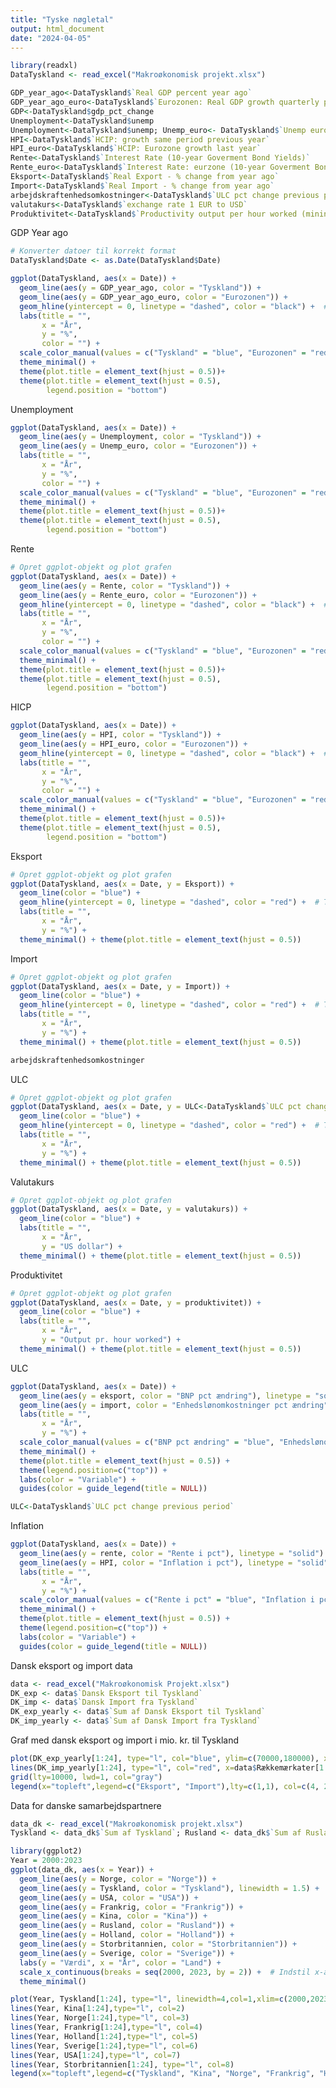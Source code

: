 ```yaml
---
title: "Tyske nøgletal"
output: html_document
date: "2024-04-05"
---
```



```r
library(readxl)
DataTyskland <- read_excel("Makroøkonomisk projekt.xlsx")
```

```r
GDP_year_ago<-DataTyskland$`Real GDP percent year ago`
GDP_year_ago_euro<-DataTyskland$`Eurozonen: Real GDP growth quarterly previous period`
GDP<-DataTyskland$gdp_pct_change
Unemployment<-DataTyskland$unemp
Unemployment<-DataTyskland$unemp; Unemp_euro<- DataTyskland$`Unemp eurozone`
HPI<-DataTyskland$`HCIP: growth same period previous year`
HPI_euro<-DataTyskland$`HCIP: Eurozone growth last year`
Rente<-DataTyskland$`Interest Rate (10-year Goverment Bond Yields)`
Rente_euro<-DataTyskland$`Interest Rate: eurzone (10-year Goverment Bond Yields)`
Eksport<-DataTyskland$`Real Export - % change from year ago`
Import<-DataTyskland$`Real Import - % change from year ago`
arbejdskraftenhedsomkostninger<-DataTyskland$`ULC pct change previous period`
valutakurs<-DataTyskland$`exchange rate 1 EUR to USD`
Produktivitet<-DataTyskland$`Productivity output per hour worked (mining and manufacturing)`

```


GDP Year ago
```r
# Konverter datoer til korrekt format
DataTyskland$Date <- as.Date(DataTyskland$Date)

ggplot(DataTyskland, aes(x = Date)) +
  geom_line(aes(y = GDP_year_ago, color = "Tyskland")) +
  geom_line(aes(y = GDP_year_ago_euro, color = "Eurozonen")) +
  geom_hline(yintercept = 0, linetype = "dashed", color = "black") +  # Tilføj linjen ved y = 0
  labs(title = "",
       x = "År",
       y = "%",
       color = "") +
  scale_color_manual(values = c("Tyskland" = "blue", "Eurozonen" = "red")) +
  theme_minimal() +
  theme(plot.title = element_text(hjust = 0.5))+
  theme(plot.title = element_text(hjust = 0.5),
        legend.position = "bottom")
```



Unemployment
```r
ggplot(DataTyskland, aes(x = Date)) +
  geom_line(aes(y = Unemployment, color = "Tyskland")) +
  geom_line(aes(y = Unemp_euro, color = "Eurozonen")) +
  labs(title = "",
       x = "År",
       y = "%",
       color = "") +
  scale_color_manual(values = c("Tyskland" = "blue", "Eurozonen" = "red")) +
  theme_minimal() +
  theme(plot.title = element_text(hjust = 0.5))+
  theme(plot.title = element_text(hjust = 0.5),
        legend.position = "bottom")
```



Rente
```r
# Opret ggplot-objekt og plot grafen
ggplot(DataTyskland, aes(x = Date)) +
  geom_line(aes(y = Rente, color = "Tyskland")) +
  geom_line(aes(y = Rente_euro, color = "Eurozonen")) +
  geom_hline(yintercept = 0, linetype = "dashed", color = "black") +  # Tilføj linjen ved y = 0
  labs(title = "",
       x = "År",
       y = "%",
       color = "") +
  scale_color_manual(values = c("Tyskland" = "blue", "Eurozonen" = "red")) +
  theme_minimal() +
  theme(plot.title = element_text(hjust = 0.5))+
  theme(plot.title = element_text(hjust = 0.5),
        legend.position = "bottom")
```



HICP
```r
ggplot(DataTyskland, aes(x = Date)) +
  geom_line(aes(y = HPI, color = "Tyskland")) +
  geom_line(aes(y = HPI_euro, color = "Eurozonen")) +
  geom_hline(yintercept = 0, linetype = "dashed", color = "black") +  # Tilføj linjen ved y = 0
  labs(title = "",
       x = "År",
       y = "%",
       color = "") +
  scale_color_manual(values = c("Tyskland" = "blue", "Eurozonen" = "red")) +
  theme_minimal() +
  theme(plot.title = element_text(hjust = 0.5))+
  theme(plot.title = element_text(hjust = 0.5),
        legend.position = "bottom")
```



Eksport
```r
# Opret ggplot-objekt og plot grafen
ggplot(DataTyskland, aes(x = Date, y = Eksport)) +
  geom_line(color = "blue") +
  geom_hline(yintercept = 0, linetype = "dashed", color = "red") +  # Tilføj linjen ved y = 0
  labs(title = "",
       x = "År",
       y = "%") +
  theme_minimal() + theme(plot.title = element_text(hjust = 0.5))
```



Import
```r
# Opret ggplot-objekt og plot grafen
ggplot(DataTyskland, aes(x = Date, y = Import)) +
  geom_line(color = "blue") +
  geom_hline(yintercept = 0, linetype = "dashed", color = "red") +  # Tilføj linjen ved y = 0
  labs(title = "",
       x = "År",
       y = "%") +
  theme_minimal() + theme(plot.title = element_text(hjust = 0.5))
```
```r
arbejdskraftenhedsomkostninger
```



ULC
```r
# Opret ggplot-objekt og plot grafen
ggplot(DataTyskland, aes(x = Date, y = ULC<-DataTyskland$`ULC pct change previous period`)) +
  geom_line(color = "blue") +
  geom_hline(yintercept = 0, linetype = "dashed", color = "red") +  # Tilføj linjen ved y = 0
  labs(title = "",
       x = "År",
       y = "%") +
  theme_minimal() + theme(plot.title = element_text(hjust = 0.5))
```



Valutakurs
```r
# Opret ggplot-objekt og plot grafen
ggplot(DataTyskland, aes(x = Date, y = valutakurs)) +
  geom_line(color = "blue") +
  labs(title = "",
       x = "År",
       y = "US dollar") +
  theme_minimal() + theme(plot.title = element_text(hjust = 0.5))
```



Produktivitet
```r
# Opret ggplot-objekt og plot grafen
ggplot(DataTyskland, aes(x = Date, y = produktivitet)) +
  geom_line(color = "blue") +
  labs(title = "",
       x = "År",
       y = "Output pr. hour worked") +
  theme_minimal() + theme(plot.title = element_text(hjust = 0.5))
```



ULC
```r
ggplot(DataTyskland, aes(x = Date)) +
  geom_line(aes(y = eksport, color = "BNP pct ændring"), linetype = "solid") +
  geom_line(aes(y = import, color = "Enhedslønomkostninger pct ændring"), linetype = "solid")+ # Tilføjelse af linje for enhedslønomkostninger
  labs(title = "",
       x = "År",
       y = "%") +
  scale_color_manual(values = c("BNP pct ændring" = "blue", "Enhedslønomkostninger pct ændring" = "red")) +  # Justér farverne efter behov
  theme_minimal() +
  theme(plot.title = element_text(hjust = 0.5)) +
  theme(legend.position=c("top")) +
  labs(color = "Variable") +
  guides(color = guide_legend(title = NULL))
```

```r
ULC<-DataTyskland$`ULC pct change previous period`
```



Inflation
```r
ggplot(DataTyskland, aes(x = Date)) +
  geom_line(aes(y = rente, color = "Rente i pct"), linetype = "solid") +
  geom_line(aes(y = HPI, color = "Inflation i pct"), linetype = "solid")+ # Tilføjelse af linje for enhedslønomkostninger
  labs(title = "",
       x = "År",
       y = "%") +
  scale_color_manual(values = c("Rente i pct" = "blue", "Inflation i pct" = "red")) +  # Justér farverne efter behov
  theme_minimal() +
  theme(plot.title = element_text(hjust = 0.5)) +
  theme(legend.position=c("top")) +
  labs(color = "Variable") +
  guides(color = guide_legend(title = NULL))
```




Dansk eksport og import data
```r
data <- read_excel("Makroøkonomisk Projekt.xlsx")
DK_exp <- data$`Dansk Eksport til Tyskland`
DK_imp <- data$`Dansk Import fra Tyskland`
DK_exp_yearly <- data$`Sum af Dansk Eksport til Tyskland`
DK_imp_yearly <- data$`Sum af Dansk Import fra Tyskland`
```

Graf med dansk eksport og import i mio. kr. til Tyskland
```r
plot(DK_exp_yearly[1:24], type="l", col="blue", ylim=c(70000,180000), xlab="År",ylab="Mio. kr", x=data$Rækkemærkater[1:24])
lines(DK_imp_yearly[1:24], type="l", col="red", x=data$Rækkemærkater[1:24])
grid(lty=10000, lwd=1, col="gray")
legend(x="topleft",legend=c("Eksport", "Import"),lty=c(1,1), col=c(4, 2))
```


Data for danske samarbejdspartnere
```r
data_dk <- read_excel("Makroøkonomisk projekt.xlsx")
Tyskland <- data_dk$`Sum af Tyskland`; Rusland <- data_dk$`Sum af Rusland`; USA <- data_dk$`Sum af USA`; Kina <- data_dk$`Sum af Kina`; Sverige <- data_dk$`Sum af Sverige`; Holland <- data_dk$`Sum af Nederlandene`; Frankrig <- data_dk$`Sum af Frankrig` ; Storbritannien<- data_dk$`Sum af Storbritannien`; Norge <- data_dk$`Sum af Norge`
```



```r
library(ggplot2)
Year = 2000:2023
ggplot(data_dk, aes(x = Year)) +
  geom_line(aes(y = Norge, color = "Norge")) +
  geom_line(aes(y = Tyskland, color = "Tyskland"), linewidth = 1.5) +
  geom_line(aes(y = USA, color = "USA")) +
  geom_line(aes(y = Frankrig, color = "Frankrig")) +
  geom_line(aes(y = Kina, color = "Kina")) +
  geom_line(aes(y = Rusland, color = "Rusland")) +
  geom_line(aes(y = Holland, color = "Holland")) +
  geom_line(aes(y = Storbritannien, color = "Storbritannien")) +
  geom_line(aes(y = Sverige, color = "Sverige")) +
  labs(y = "Værdi", x = "År", color = "Land") +
  scale_x_continuous(breaks = seq(2000, 2023, by = 2)) +  # Indstil x-akse etiketter
  theme_minimal()
```

```r
plot(Year, Tyskland[1:24], type="l", linewidth=4,col=1,xlim=c(2000,2023), ylim=c(5000,130000), ylab="Eksport i mio. kr.", xlab="År")
lines(Year, Kina[1:24],type="l", col=2)
lines(Year, Norge[1:24],type="l", col=3)
lines(Year, Frankrig[1:24],type="l", col=4)
lines(Year, Holland[1:24],type="l", col=5)
lines(Year, Sverige[1:24],type="l", col=6)
lines(Year, USA[1:24],type="l", col=7)
lines(Year, Storbritannien[1:24], type="l", col=8)
legend(x="topleft",legend=c("Tyskland", "Kina", "Norge", "Frankrig", "Holland", "Sverige", "USA", "Storbritannien"),lty=c(1,1), col=c(1, 2,3,4,5,6,7), cex=0.6)
```

